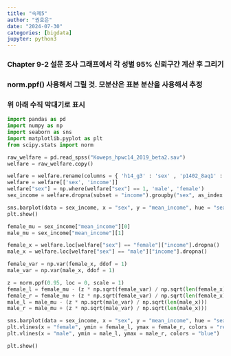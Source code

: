 ```yaml
---
title: "숙제5"
author: "권효은"
date: "2024-07-30"
categories: [bigdata]
jupyter: python3
---
```


### Chapter 9-2 설문 조사 그래프에서 각 성별 95% 신뢰구간 계산 후 그리기

### norm.ppf() 사용해서 그릴 것. 모분산은 표본 분산을 사용해서 추정

### 위 아래 수직 막대기로 표시

```python
import pandas as pd
import numpy as np
import seaborn as sns
import matplotlib.pyplot as plt
from scipy.stats import norm

raw_welfare = pd.read_spss("Koweps_hpwc14_2019_beta2.sav")
welfare = raw_welfare.copy()

welfare = welfare.rename(columns = { 'h14_g3' : 'sex' , 'p1402_8aq1' : 'income'})
welfare = welfare[['sex', 'income']]
welfare["sex"] = np.where(welfare["sex"] == 1, 'male', 'female')
sex_income = welfare.dropna(subset = "income").groupby("sex", as_index = False).agg(mean_income = ("income", "mean"))

sns.barplot(data = sex_income, x = "sex", y = "mean_income", hue = "sex")
plt.show()
```

```python
female_mu = sex_income["mean_income"][0]
male_mu = sex_income["mean_income"][1]

female_x = welfare.loc[welfare["sex"] == "female"]["income"].dropna()
male_x = welfare.loc[welfare["sex"] == "male"]["income"].dropna()

female_var = np.var(female_x, ddof = 1)
male_var = np.var(male_x, ddof = 1)

z = norm.ppf(0.95, loc = 0, scale = 1)
female_l = female_mu - (z * np.sqrt(female_var) / np.sqrt(len(female_x)))
female_r = female_mu + (z * np.sqrt(female_var) / np.sqrt(len(female_x)))
male_l = male_mu - (z * np.sqrt(male_var) / np.sqrt(len(male_x)))
male_r = male_mu + (z * np.sqrt(male_var) / np.sqrt(len(male_x)))

sns.barplot(data = sex_income, x = "sex", y = "mean_income", hue = "sex")
plt.vlines(x = "female", ymin = female_l, ymax = female_r, colors = "red")
plt.vlines(x = "male", ymin = male_l, ymax = male_r, colors = "blue")

plt.show()
```

